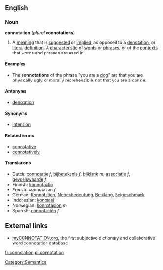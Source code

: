 ==English==
===Noun===
'''connotation''' (''plural'' '''connotations''')

# A [[meaning]] that is [[suggest]]ed or [[implied]], as opposed to a [[denotation]], or [[literal]] [[definition]]. A [[characteristic]] of [[word]]s or [[phrase]]s, or of the [[context]]s that words and phrases are used in.

====Examples====
* The '''connotations''' of the phrase "you are a [[dog]]" are that you are [[physical]]ly [[ugly]] or [[moral]]ly [[reprehensible]], not that you are a [[canine]].

====Antonyms====
*[[denotation]]

====Synonyms====
*[[intension]]

====Related terms====
*[[connotative]]
*[[connotatively]]

====Translations====
*Dutch: [[connotatie]] ''f'', [[bijbetekenis]] ''f'', [[bijklank]] ''m'', [[associatie]] ''f'', [[gevoelswaarde]] ''f''
*Finnish: [[konnotaatio]]
*French: connotation ''f''
*German: [[Konnotation]], [[Nebenbedeutung]], [[Beiklang]], [[Beigeschmack]]
*Indonesian: [[konotasi]]
*Norwegian: [[konnotasjon]] ''m''
*Spanish: [[connotación]] ''f''

==External links==
{{wikipedia}}
* [http://myconnotation.org myCONNOTATION.org], the first subjective dictionary and collaborative word connotation database[[Category:Semantics]]

[[fr:connotation]]
[[pl:connotation]]